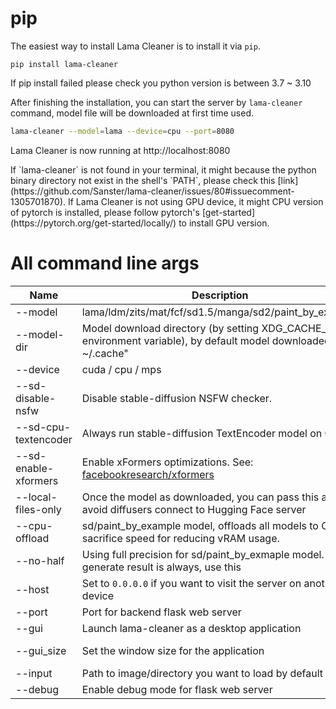 
# pip

The easiest way to install Lama Cleaner is to install it via `pip`.

```shell
pip install lama-cleaner
```

<Callout type="info" emoji="ℹ️">
  If pip install failed please check you python version is between 3.7 ~ 3.10
</Callout>

After finishing the installation, you can start the server by `lama-cleaner` command,
model file will be downloaded at first time used.

```bash
lama-cleaner --model=lama --device=cpu --port=8080
```

Lama Cleaner is now running at http://localhost:8080

<Callout type="info" emoji="ℹ️">
  If `lama-cleaner` is not found in your terminal, it might because the python
  binary directory not exist in the shell's `PATH`, please check this
  [link](https://github.com/Sanster/lama-cleaner/issues/80#issuecomment-1305701870).
</Callout>

<Callout type="info" emoji="ℹ️">
  If Lama Cleaner is not using GPU device, it might CPU version of pytorch is
  installed, please follow pytorch's
  [get-started](https://pytorch.org/get-started/locally/) to install GPU
  version.
</Callout>

# All command line args

| Name                 | Description                                                                                                         | Default   |
| -------------------- | ------------------------------------------------------------------------------------------------------------------- | --------- |
| --model              | lama/ldm/zits/mat/fcf/sd1.5/manga/sd2/paint_by_example                                                              | lama      |
| --model-dir          | Model download directory (by setting XDG_CACHE_HOME environment variable), by default model downloaded to ~/.cache" | lama      |
| --device             | cuda / cpu / mps                                                                                                    | cuda      |
| --sd-disable-nsfw    | Disable stable-diffusion NSFW checker.                                                                              |           |
| --sd-cpu-textencoder | Always run stable-diffusion TextEncoder model on CPU.                                                               |           |
| --sd-enable-xformers | Enable xFormers optimizations. See: [facebookresearch/xformers](https://github.com/facebookresearch/xformers)       |           |
| --local-files-only   | Once the model as downloaded, you can pass this arg to avoid diffusers connect to Hugging Face server               |           |
| --cpu-offload        | sd/paint_by_example model, offloads all models to CPU, sacrifice speed for reducing vRAM usage.                     |           |
| --no-half            | Using full precision for sd/paint_by_exmaple model. If your generate result is always, use this                     |           |
| --host               | Set to `0.0.0.0` if you want to visit the server on another device                                                  | localhost |
| --port               | Port for backend flask web server                                                                                   | 8080      |
| --gui                | Launch lama-cleaner as a desktop application                                                                        |           |
| --gui_size           | Set the window size for the application                                                                             | 1200 900  |
| --input              | Path to image/directory you want to load by default                                                                 | None      |
| --debug              | Enable debug mode for flask web server                                                                              |           |
